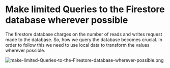 # Make limited Queries to the Firestore database wherever possible

The firestore database charges on the number of reads and writes request made to the database. So, how we query the database becomes crucial. In order to follow this we need to use local data to transform the values wherever possible.

![make-limited-Queries-to-the-Firestore-database-wherever-possible.png](/static/images/blogs/code-review/database/no-sql/firestore/make-limited-Queries-to-the-Firestore-database-wherever-possible.png)